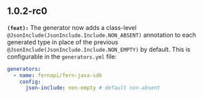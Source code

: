 ## 1.0.2-rc0
**`(feat):`** The generator now adds a class-level `@JsonInclude(JsonInclude.Include.NON_ABSENT)` annotation to
each generated type in place of the previous `@JsonInclude(JsonInclude.Include.NON_EMPTY)` by default. This is
configurable in the `generators.yml` file:
```yaml
generators:
  - name: fernapi/fern-java-sdk
    config:
      json-include: non-empty # default non-absent
```


